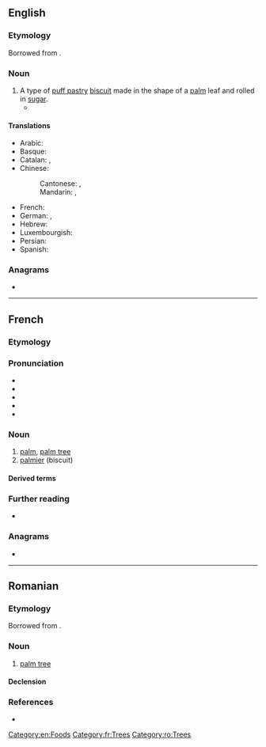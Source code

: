 ==English==

===Etymology===
Borrowed from {{bor|en|fr|palmier||palm tree}}.

===Noun===
{{en-noun}}

# A type of [[puff pastry]] [[biscuit]] made in the shape of a [[palm]] leaf and rolled in [[sugar]].
#* {{quote-journal|en|2007|January 30|Lily Koppel|In a Bakery Window, Shades of Miss Havisham|New York Times|url=http://www.nytimes.com/2007/01/30/nyregion/30ink.html
|passage=Glass cases are filled with a pastel field of pink sweet buns, glossy guava-oozing pastries and their vanilla custard cousins, crispy, heart-shaped orejas (elephant ears, or, at French bakeries, '''palmiers'''), and conchas (shells).}}

====Translations====
{{trans-top|puff pastry}}
* Arabic: {{t|ar|بالميي}}
* Basque: {{t|eu|palmera|f}}
* Catalan: {{t+|ca|ulleres|m-p}}, {{t+|ca|palmera|f}}
* Chinese:
*: Cantonese: {{t|yue|蝴蝶酥|tr=wu4 dip6 sou1}}, {{t|yue|蝴蝶餅|tr=wu4 dip6 beng2}}
*: Mandarin: {{t+|cmn|蝴蝶酥|tr=[[húdiésū]]}}, {{t|cmn|蝴蝶餅|tr=húdiébǐng}}
{{trans-mid}}
* French: {{t+|fr|palmier|m}}
* German: {{t+|de|Schweinsohr|n}}, {{t+|de|Schweineohr|n}}
* Hebrew: {{t|he|אוזני פיל}}
* Luxembourgish: {{t|lb|Mohnschneck}}
* Persian: {{t|fa|پالمیه}}
* Spanish: {{t+|es|palmera|f}}
{{trans-bottom}}

===Anagrams===
* {{anagrams|en|a=aeilmpr|Palmeri|impaler|impearl|lempira|premial}}

[[Category:en:Foods]]

----

==French==

===Etymology===
{{suffix|fr|palme|ier}}

===Pronunciation===
* {{fr-IPA}}
* {{audio|fr|Fr-palmier.ogg|Audio (France, Paris)}}
* {{rhymes|fr|je}}
* {{homophones|fr|palmiers}}
* {{hyphenation|fr|pal|mier}}

===Noun===
{{fr-noun|m}}

# [[palm]], [[palm tree]]
# [[#English|palmier]] (biscuit)

====Derived terms====
{{der3|fr|{{l|fr|palmeraie||palm grove}}
|{{l|fr|palmier à huile||oil palm}}
|palmier à sucre
|palmier-dattier
|palmier de Bismarck
|palmier de Chine
|palmier de Madagascar
|{{l|fr|palmier des Everglades||Everglades palm}}
|palmier rônier}}

===Further reading===
* {{R:TLFi}}

===Anagrams===
* {{l|fr|emplira}}

[[Category:fr:Trees]]

----

==Romanian==

===Etymology===
Borrowed from {{bor|ro|fr|palmier||palm tree}}.

===Noun===
{{ro-noun|m|i}}

# [[palm tree]]

====Declension====
{{ro-noun-m}}

===References===
* {{R:DEX}}

[[Category:ro:Trees]]
